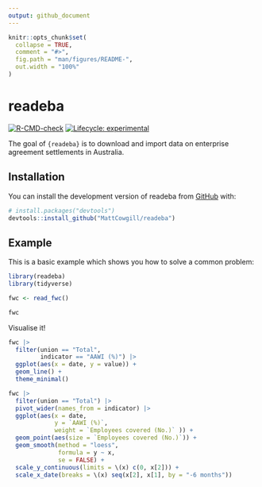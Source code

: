 ```yaml
---
output: github_document
---
```


<!-- README.md is generated from README.Rmd. Please edit that file -->

```r
knitr::opts_chunk$set(
  collapse = TRUE,
  comment = "#>",
  fig.path = "man/figures/README-",
  out.width = "100%"
)
```

# readeba

<!-- badges: start -->
[![R-CMD-check](https://github.com/MattCowgill/readeba/actions/workflows/R-CMD-check.yaml/badge.svg)](https://github.com/MattCowgill/readeba/actions/workflows/R-CMD-check.yaml)
[![Lifecycle: experimental](https://img.shields.io/badge/lifecycle-experimental-orange.svg)](https://lifecycle.r-lib.org/articles/stages.html#experimental)
<!-- badges: end -->

The goal of `{readeba}` is to download and import data on enterprise agreement settlements in Australia.

## Installation

You can install the development version of readeba from [GitHub](https://github.com/) with:

``` r
# install.packages("devtools")
devtools::install_github("MattCowgill/readeba")
```

## Example

This is a basic example which shows you how to solve a common problem:

```r
library(readeba)
library(tidyverse)

fwc <- read_fwc()

fwc 
```

Visualise it!

```r
fwc |> 
  filter(union == "Total",
         indicator == "AAWI (%)") |> 
  ggplot(aes(x = date, y = value)) +
  geom_line() +
  theme_minimal()
```

```r
fwc |> 
  filter(union == "Total") |> 
  pivot_wider(names_from = indicator) |> 
  ggplot(aes(x = date, 
             y = `AAWI (%)`,
             weight = `Employees covered (No.)` )) +
  geom_point(aes(size = `Employees covered (No.)`)) +
  geom_smooth(method = "loess",
              formula = y ~ x,
              se = FALSE) +
  scale_y_continuous(limits = \(x) c(0, x[2])) +
  scale_x_date(breaks = \(x) seq(x[2], x[1], by = "-6 months"))
```
